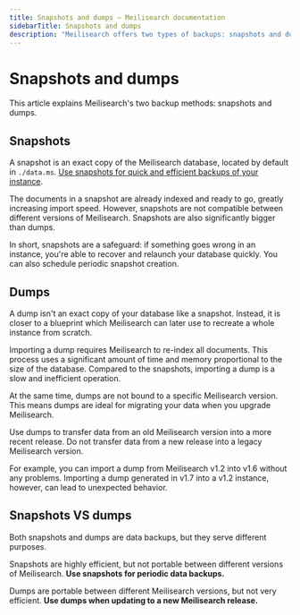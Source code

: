 ```yaml
---
title: Snapshots and dumps — Meilisearch documentation
sidebarTitle: Snapshots and dumps
description: "Meilisearch offers two types of backups: snapshots and dumps. Snapshots are mainly intended as a safeguard, while dumps are useful when migrating Meilisearch."
---
```


# Snapshots and dumps

This article explains Meilisearch's two backup methods: snapshots and dumps.

## Snapshots

A snapshot is an exact copy of the Meilisearch database, located by default in `./data.ms`. [Use snapshots for quick and efficient backups of your instance](/learn/advanced/snapshots).

The documents in a snapshot are already indexed and ready to go, greatly increasing import speed. However, snapshots are not compatible between different versions of Meilisearch. Snapshots are also significantly bigger than dumps.

In short, snapshots are a safeguard: if something goes wrong in an instance, you're able to recover and relaunch your database quickly. You can also schedule periodic snapshot creation.

## Dumps

A dump isn't an exact copy of your database like a snapshot. Instead, it is closer to a blueprint which Meilisearch can later use to recreate a whole instance from scratch.

Importing a dump requires Meilisearch to re-index all documents. This process uses a significant amount of time and memory proportional to the size of the database. Compared to the snapshots, importing a dump is a slow and inefficient operation.

At the same time, dumps are not bound to a specific Meilisearch version. This means dumps are ideal for migrating your data when you upgrade Meilisearch.

<Capsule intent="note">
Use dumps to transfer data from an old Meilisearch version into a more recent release. Do not transfer data from a new release into a legacy Meilisearch version.

For example, you can import a dump from Meilisearch v1.2 into v1.6 without any problems. Importing a dump generated in v1.7 into a v1.2 instance, however, can lead to unexpected behavior.
</Capsule>

## Snapshots VS dumps

Both snapshots and dumps are data backups, but they serve different purposes.

Snapshots are highly efficient, but not portable between different versions of Meilisearch. **Use snapshots for periodic data backups.**

Dumps are portable between different Meilisearch versions, but not very efficient. **Use dumps when updating to a new Meilisearch release.**
